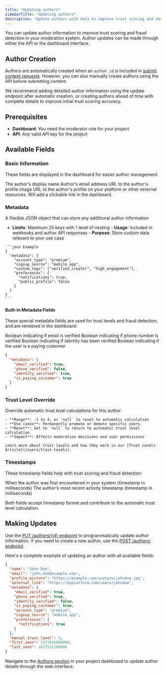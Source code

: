 ```yaml
---
title: "Updating authors"
sidebarTitle: "Updating authors"
description: "Update authors with data to improve trust scoring and dashboard details"
---
```


You can update author information to improve trust scoring and fraud detection in your moderation system. Author updates can be made through either the API or the dashboard interface.

## Author Creation

Authors are automatically created when an `author_id` is included in [submit content requests](/api-reference/content/submit-content). However, you can also manually create authors using the API before submitting content.

We recommend adding detailed author information using the update endpoint after automatic creation, or creating authors ahead of time with complete details to improve initial trust scoring accuracy.

## Prerequisites

- **Dashboard**: You need the moderator role for your project
- **API**: Any valid API key for the project

## Available Fields

### Basic Information

These fields are displayed in the dashboard for easier author management:

<ResponseField name="name" type="string">
  The author's display name
</ResponseField>

<ResponseField name="email" type="string">
  Author's email address
</ResponseField>

<ResponseField name="profile_picture" type="string">
  URL to the author's profile image
</ResponseField>

<ResponseField name="external_link" type="string">
  URL to the author's profile on your platform or other external resources. Will
  add a clickable link in the dashboard.
</ResponseField>

### Metadata

<ResponseField name="metadata" type="object">
  A flexible JSON object that can store any additional author information
   
   - **Limits**: Maximum 25 keys with 1 level of nesting
    - **Usage**: Included in webhooks and author API responses
    - **Purpose**: Store custom data relevant to your use case

    ```json Example
    {
      "metadata": {
        "account_type": "premium",
        "signup_source": "mobile_app",
        "custom_tags": ["verified_creator", "high_engagement"],
        "preferences": {
          "notifications": true,
          "public_profile": false
        }
      }
    }
    ```

</ResponseField>

#### Built-in Metadata Fields

These special metadata fields are used for trust levels and fraud detection, and are rendered in the dashboard:

<ResponseField name="email_verified" type="boolean">
  Boolean indicating if email is verified
</ResponseField>

<ResponseField name="phone_verified" type="boolean">
  Boolean indicating if phone number is verified
</ResponseField>

<ResponseField name="identity_verified" type="boolean">
  Boolean indicating if identity has been verified
</ResponseField>

<ResponseField name="is_paying_customer" type="boolean">
  Boolean indicating if the user is a paying customer
</ResponseField>

```json Built-in metadata example
{
  "metadata": {
    "email_verified": true,
    "phone_verified": false,
    "identity_verified": true,
    "is_paying_customer": true
  }
}
```

### Trust Level Override

<ResponseField name="manual_trust_level" type="number">
  Override automatic trust level calculations for this author

    - **Range**: -1 to 4, or `null` to reset to automatic calculation
    - **Use cases**: Permanently promote or demote specific users
    - **Reset**: Set to `null` to return to automatic trust level calculation
    - **Impact**: Affects moderation decisions and user permissions

    Learn more about trust levels and how they work in our [Trust Levels Article](/users/trust-levels).

</ResponseField>

### Timestamps

These timestamp fields help with trust scoring and fraud detection:

<ResponseField name="first_seen" type="number">
  When the author was first encountered in your system (timestamp in
  milliseconds)
</ResponseField>

<ResponseField name="last_seen" type="number">
  The author's most recent activity timestamp (timestamp in milliseconds)
</ResponseField>

Both fields accept timestamp format and contribute to the automatic trust level calculation.

## Making Updates

<Tabs>
  <Tab title="API">

Use the [PUT /authors/{id} endpoint](/api-reference/author/update-author-details) to programmatically update author information. If you need to create a new author, use the [POST /authors/ endpoint](/api-reference/author/create-a-new-author).

Here's a complete example of updating an author with all available fields:

```json
{
  "name": "John Doe",
  "email": "john.doe@example.com",
  "profile_picture": "https://example.com/avatars/johndoe.jpg",
  "external_link": "https://myplatform.com/users/johndoe",
  "metadata": {
    "email_verified": true,
    "phone_verified": true,
    "identity_verified": false,
    "is_paying_customer": true,
    "account_type": "premium",
    "signup_source": "mobile_app",
    "preferences": {
      "notifications": true
    }
  },
  "manual_trust_level": 3,
  "first_seen": 1577836800000,
  "last_seen": 1672531200000
}
```

</Tab>
  <Tab title="Dashboard">

Navigate to the [Authors section](https://moderationapi.com/app/users) in your project dashboard to update author details through the web interface.

</Tab>

</Tabs>
